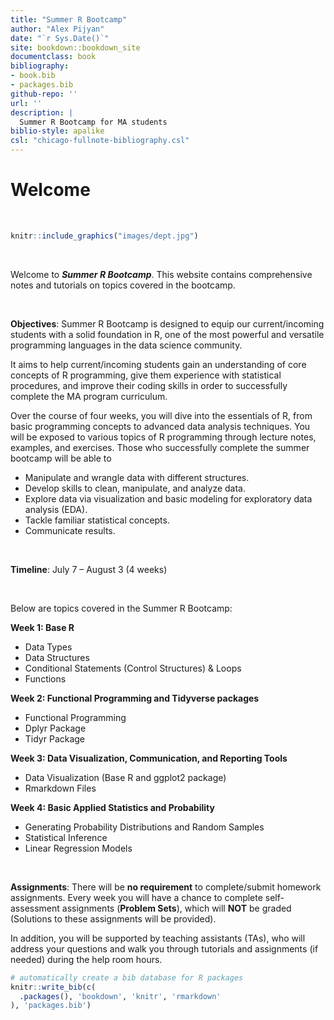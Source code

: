 ```yaml
--- 
title: "Summer R Bootcamp"
author: "Alex Pijyan"
date: "`r Sys.Date()`"
site: bookdown::bookdown_site
documentclass: book
bibliography:
- book.bib
- packages.bib
github-repo: ''
url: ''
description: |
  Summer R Bootcamp for MA students
biblio-style: apalike
csl: "chicago-fullnote-bibliography.csl"
---
```



# Welcome {-}

&nbsp;

```r
knitr::include_graphics("images/dept.jpg")
```

&nbsp;

Welcome to **_Summer R Bootcamp_**. This website contains comprehensive notes and tutorials on topics covered in the bootcamp.

&nbsp;

**Objectives**: Summer R Bootcamp is designed to equip our current/incoming students with a solid foundation in R, one of the most powerful and versatile programming languages in the data science community. 

It aims to help current/incoming students gain an understanding of core concepts of R programming, give them experience with statistical procedures, and improve their coding skills in order to successfully complete the MA program curriculum.

Over the course of four weeks, you will dive into the essentials of R, from basic programming concepts to advanced data analysis techniques. You will be exposed to various topics of R programming through lecture notes, examples, and exercises. Those who successfully complete the summer bootcamp will be able to

* Manipulate and wrangle data with different structures.
* Develop skills to clean, manipulate, and analyze data.
* Explore data via visualization and basic modeling for exploratory data analysis (EDA).
* Tackle familiar statistical concepts.
* Communicate results.


&nbsp;

**Timeline**: July 7 – August 3 (4 weeks)

&nbsp;

Below are topics covered in the Summer R Bootcamp:

**Week 1: Base R**

* Data Types
* Data Structures
* Conditional Statements (Control Structures) &amp; Loops
* Functions

**Week 2: Functional Programming and Tidyverse packages**

* Functional Programming
* Dplyr Package
* Tidyr Package

**Week 3: Data Visualization, Communication, and Reporting Tools**

* Data Visualization (Base R and ggplot2 package)
* Rmarkdown Files

**Week 4: Basic Applied Statistics and Probability**

* Generating Probability Distributions and Random Samples
* Statistical Inference
* Linear Regression Models

&nbsp;

**Assignments**: There will be **no requirement** to complete/submit homework assignments. Every week you will have a chance to complete self-assessment assignments (**Problem Sets**), which will
**NOT** be graded (Solutions to these assignments will be provided).

In addition, you will be supported by teaching assistants (TAs), who will address your questions and walk you through tutorials and assignments (if needed) during the help room hours.


```r
# automatically create a bib database for R packages
knitr::write_bib(c(
  .packages(), 'bookdown', 'knitr', 'rmarkdown'
), 'packages.bib')
```